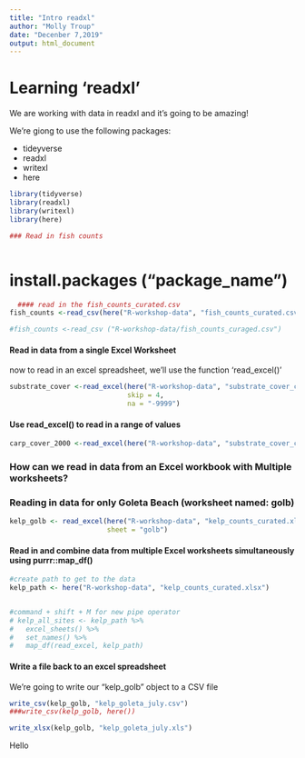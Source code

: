 ```yaml
---
title: "Intro readxl"
author: "Molly Troup"
date: "Decenber 7,2019"
output: html_document
---
```


# Learning 'readxl'

We are working with data in readxl and it's going to be amazing!

We're giong to use the following packages:

- tideyverse
- readxl
- writexl
- here



```r
library(tidyverse)
library(readxl)
library(writexl)
library(here)

### Read in fish counts



```

# install.packages ("package_name")
```r
  #### read in the fish_counts_curated.csv
fish_counts <-read_csv(here("R-workshop-data", "fish_counts_curated.csv"))

#fish_counts <-read_csv ("R-workshop-data/fish_counts_curaged.csv")

```
#### Read in data from a single Excel Worksheet

now to read in an excel spreadsheet, we'll use the function 'read_excel()'

```r
substrate_cover <-read_excel(here("R-workshop-data", "substrate_cover_curated.xlsx") , 
                             skip = 4, 
                             na = "-9999")
```
#### Use read_excel() to read in a range of values 
```r
carp_cover_2000 <-read_excel(here("R-workshop-data", "substrate_cover_curated.xlsx"), range ="D12:I15", col_names = c("site", "transect","quad", "side", "type", "coverage"))

```
### How can we read in data from an Excel workbook with Multiple worksheets?
### Reading in data for only Goleta Beach (worksheet named: golb)
```r
kelp_golb <- read_excel(here("R-workshop-data", "kelp_counts_curated.xlsx"),
                        sheet = "golb")
```

#### Read in and combine data from multiple Excel worksheets simultaneously using purrr::map_df()

```r
#create path to get to the data 
kelp_path <- here("R-workshop-data", "kelp_counts_curated.xlsx")


#command + shift + M for new pipe operator
# kelp_all_sites <- kelp_path %>%
#   excel_sheets() %>%
#   set_names() %>%
#   map_df(read_excel, kelp_path)


```



#### Write a file back to an excel spreadsheet

We're going to write our "kelp_golb" object to a CSV file

```r
write_csv(kelp_golb, "kelp_goleta_july.csv")
###write_csv(kelp_golb, here())

write_xlsx(kelp_golb, "kelp_goleta_july.xls")
```

Hello 





